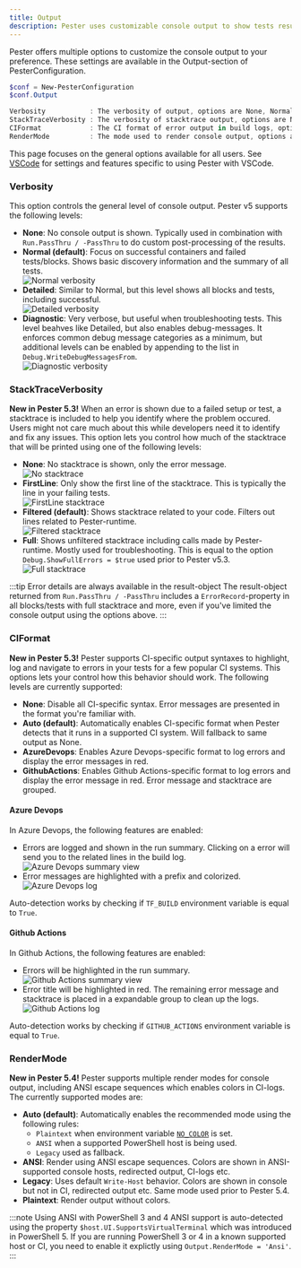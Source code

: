 ```yaml
---
title: Output
description: Pester uses customizable console output to show tests results, errors and summary. See how you can customize this output to fit your preference
---
```


Pester offers multiple options to customize the console output to your preference. These settings are available in the Output-section of PesterConfiguration.

```powershell
$conf = New-PesterConfiguration
$conf.Output

Verbosity           : The verbosity of output, options are None, Normal, Detailed and Diagnostic. (Normal, default: Normal)
StackTraceVerbosity : The verbosity of stacktrace output, options are None, FirstLine, Filtered and Full. (Filtered, default: Filtered)
CIFormat            : The CI format of error output in build logs, options are None, Auto, AzureDevops and GithubActions. (Auto, default: Auto)
RenderMode          : The mode used to render console output, options are Auto, Ansi, Legacy and Plaintext. (Auto, default: Auto)
```

This page focuses on the general options available for all users. See [VSCode](./vscode) for settings and features specific to using Pester with VSCode.

### Verbosity

This option controls the general level of console output. Pester v5 supports the following levels:

- **None**: No console output is shown. Typically used in combination with `Run.PassThru / -PassThru` to do custom post-processing of the results.
- **Normal (default)**: Focus on successful containers and failed tests/blocks. Shows basic discovery information and the summary of all tests.<br/>
![Normal verbosity](./images/output-normal.png)
- **Detailed**: Similar to Normal, but this level shows all blocks and tests, including successful.<br/>
![Detailed verbosity](./images/output-detailed.png)
- **Diagnostic**: Very verbose, but useful when troubleshooting tests. This level beahves like Detailed, but also enables debug-messages. It enforces common debug message categories as a minimum, but additional levels can be enabled by appending to the list in `Debug.WriteDebugMessagesFrom`.<br/>
![Diagnostic verbosity](./images/output-diagnostic.png)

### StackTraceVerbosity

**New in Pester 5.3!**
When an error is shown due to a failed setup or test, a stacktrace is included to help you identify where the problem occured. Users might not care much about this while developers need it to identify and fix any issues.
This option lets you control how much of the stacktrace that will be printed using one of the following levels:

- **None**: No stacktrace is shown, only the error message.<br/>
![No stacktrace](./images/stacktrace-none.png)
- **FirstLine**: Only show the first line of the stacktrace. This is typically the line in your failing tests.<br/>
![FirstLine stacktrace](./images/stacktrace-firstline.png)
- **Filtered (default)**: Shows stacktrace related to your code. Filters out lines related to Pester-runtime.<br/>
![Filtered stacktrace](./images/stacktrace-filtered.png)
- **Full**: Shows unfiltered stacktrace including calls made by Pester-runtime. Mostly used for troubleshooting. This is equal to the option `Debug.ShowFullErrors = $true` used prior to Pester v5.3.<br/>
![Full stacktrace](./images/stacktrace-full.png)

:::tip Error details are always available in the result-object
The result-object returned from `Run.PassThru / -PassThru` includes a `ErrorRecord`-property in all blocks/tests with full stacktrace and more, even if you've limited the console output using the options above.
:::

### CIFormat

**New in Pester 5.3!**
Pester supports CI-specific output syntaxes to highlight, log and navigate to errors in your tests for a few popular CI systems. This options lets your control how this behavior should work. The following levels are currently supported:

- **None**: Disable all CI-specific syntax. Error messages are presented in the format you're familiar with.
- **Auto (default)**: Automatically enables CI-specific format when Pester detects that it runs in a supported CI system. Will fallback to same output as None.
- **AzureDevops**: Enables Azure Devops-specific format to log errors and display the error messages in red.
- **GithubActions**: Enables Github Actions-specific format to log errors and display the error message in red. Error message and stacktrace are grouped.

#### Azure Devops
In Azure Devops, the following features are enabled:
- Errors are logged and shown in the run summary. Clicking on a error will send you to the related lines in the build log.<br/>
![Azure Devops summary view](./images/azuredevops-report.png)
- Error messages are highlighted with a prefix and colorized.<br/>
![Azure Devops log](./images/azuredevops-log.png)

Auto-detection works by checking if `TF_BUILD` environment variable is equal to `True`.

#### Github Actions
In Github Actions, the following features are enabled:
- Errors will be highlighted in the run summary.<br/>
![Github Actions summary view](./images/github-report.png)
- Error title will be highlighted in red. The remaining error message and stacktrace is placed in a expandable group to clean up the logs.<br/>
![Github Actions log](./images/github-log.png)

Auto-detection works by checking if `GITHUB_ACTIONS` environment variable is equal to `True`.

### RenderMode

**New in Pester 5.4!**
Pester supports multiple render modes for console output, including ANSI escape sequences which enables colors in CI-logs. The currently supported modes are:

- **Auto (default)**: Automatically enables the recommended mode using the following rules:
  - `Plaintext` when environment variable [`NO_COLOR`](https://no-color.org/) is set.
  - `ANSI` when a supported PowerShell host is being used.
  - `Legacy` used as fallback.
- **ANSI**: Render using ANSI escape sequences. Colors are shown in ANSI-supported console hosts, redirected output, CI-logs etc.
- **Legacy**: Uses default `Write-Host` behavior. Colors are shown in console but not in CI, redirected output etc. Same mode used prior to Pester 5.4.
- **Plaintext**: Render output without colors.

:::note Using ANSI with PowerShell 3 and 4
ANSI support is auto-detected using the property `$host.UI.SupportsVirtualTerminal` which was introduced in PowerShell 5. If you are running PowerShell 3 or 4 in a known supported host or CI, you need to enable it explictly using `Output.RenderMode = 'Ansi'`.
:::
